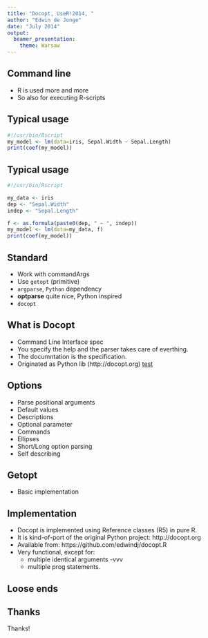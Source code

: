 ---
title: "Docopt, UseR!2014, "
author: "Edwin de Jonge"
date: "July 2014"
output:
  beamer_presentation:
    theme: Warsaw
---

## Command line

 - R is used more and more
 - So also for executing R-scripts

## Typical usage

```R
#!/usr/bin/Rscript
my_model <- lm(data=iris, Sepal.Width ~ Sepal.Length)
print(coef(my_model))
```

## Typical usage

```{r, eval=FALSE}
#!/usr/bin/Rscript

my_data <- iris
dep <- "Sepal.Width"
indep <- "Sepal.Length"

f <- as.formula(paste0(dep, " ~ ", indep))
my_model <- lm(data=my_data, f)
print(coef(my_model))
```
## Standard 
- Work with commandArgs
- Use `getopt` (primitive)
- `argparse`, `Python` dependency
- **optparse** quite nice, Python inspired
- `docopt`

## What is Docopt
- Command Line Interface spec
- You specify the help and the parser takes care of everthing.
- The documntation is the specification.
- Originated as Python lib (http://docopt.org)
  [test](http://docopt.org)
  
## Options

- Parse positional arguments
- Default values
- Descriptions
- Optional parameter
- Commands
- Ellipses
- Short/Long option parsing
- Self describing

## Getopt

- Basic implementation

## Implementation

- Docopt is implemented using Reference classes (R5) in pure R.
- It is kind-of-port of the original Python project: http://docopt.org
- Available from: https://github.com/edwindj/docopt.R
- Very functional, except for:
   - multiple identical arguments -vvv
   - multiple prog statements.

## Loose ends


## Thanks

Thanks!
